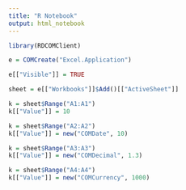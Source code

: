 ```yaml
---
title: "R Notebook"
output: html_notebook
---
```


```r
library(RDCOMClient)

e = COMCreate("Excel.Application")

e[["Visible"]] = TRUE

sheet = e[["Workbooks"]]$Add()[["ActiveSheet"]]

k = sheet$Range("A1:A1")
k[["Value"]] = 10

k = sheet$Range("A2:A2")
k[["Value"]] = new("COMDate", 10)

k = sheet$Range("A3:A3")
k[["Value"]] = new("COMDecimal", 1.3)

k = sheet$Range("A4:A4")
k[["Value"]] = new("COMCurrency", 1000)
```

